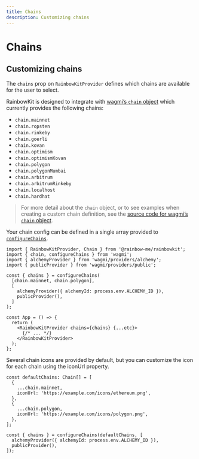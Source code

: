 ```yaml
---
title: Chains
description: Customizing chains
---
```


# Chains

## Customizing chains

The `chains` prop on `RainbowKitProvider` defines which chains are available for the user to select.

RainbowKit is designed to integrate with [wagmi’s `chain` object](https://wagmi.sh/docs/constants/chains#chain) which currently provides the following chains:

- `chain.mainnet`
- `chain.ropsten`
- `chain.rinkeby`
- `chain.goerli`
- `chain.kovan`
- `chain.optimism`
- `chain.optimismKovan`
- `chain.polygon`
- `chain.polygonMumbai`
- `chain.arbitrum`
- `chain.arbitrumRinkeby`
- `chain.localhost`
- `chain.hardhat`

> For more detail about the `chain` object, or to see examples when creating a custom chain definition, see the [source code for wagmi’s `chain` object](https://github.com/tmm/wagmi/blob/main/packages/core/src/constants/chains.ts).

Your chain config can be defined in a single array provided to [`configureChains`](/docs/configure-chains).

```tsx
import { RainbowKitProvider, Chain } from '@rainbow-me/rainbowkit';
import { chain, configureChains } from 'wagmi';
import { alchemyProvider } from 'wagmi/providers/alchemy';
import { publicProvider } from 'wagmi/providers/public';

const { chains } = configureChains(
  [chain.mainnet, chain.polygon],
  [
    alchemyProvider({ alchemyId: process.env.ALCHEMY_ID }),
    publicProvider(),
  ]
);

const App = () => {
  return (
    <RainbowKitProvider chains={chains} {...etc}>
      {/* ... */}
    </RainbowKitProvider>
  );
};
```

Several chain icons are provided by default, but you can customize the icon for each chain using the iconUrl property.

```tsx
const defaultChains: Chain[] = [
  {
    ...chain.mainnet,
    iconUrl: 'https://example.com/icons/ethereum.png',
  },
  {
    ...chain.polygon,
    iconUrl: 'https://example.com/icons/polygon.png',
  },
];

const { chains } = configureChains(defaultChains, [
  alchemyProvider({ alchemyId: process.env.ALCHEMY_ID }),
  publicProvider(),
]);
```
